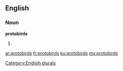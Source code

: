 ==English==

===Noun===
'''protobirds'''

# {{plural of|protobird}}

[[Category:English plurals]]

[[ar:protobirds]]
[[fr:protobirds]]
[[ku:protobirds]]
[[my:protobirds]]